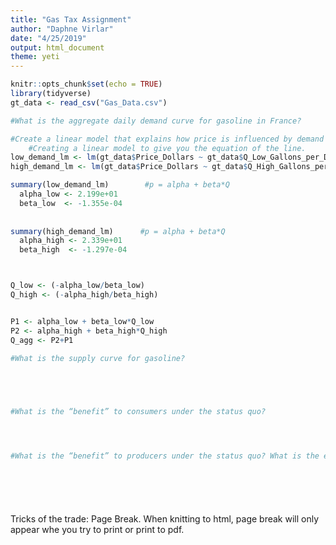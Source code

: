 ```yaml
---
title: "Gas Tax Assignment"
author: "Daphne Virlar"
date: "4/25/2019"
output: html_document
theme: yeti
---
```


```r
knitr::opts_chunk$set(echo = TRUE)
library(tidyverse)
gt_data <- read_csv("Gas_Data.csv")

```


```r
#What is the aggregate daily demand curve for gasoline in France? 

#Create a linear model that explains how price is influenced by demand 
    #Creating a linear model to give you the equation of the line.
low_demand_lm <- lm(gt_data$Price_Dollars ~ gt_data$Q_Low_Gallons_per_Day)
high_demand_lm <- lm(gt_data$Price_Dollars ~ gt_data$Q_High_Gallons_per_Day)

summary(low_demand_lm)        #p = alpha + beta*Q
  alpha_low <- 2.199e+01
  beta_low  <- -1.355e-04
  
  
summary(high_demand_lm)      #p = alpha + beta*Q  
  alpha_high <- 2.339e+01
  beta_high  <- -1.297e-04



Q_low <- (-alpha_low/beta_low)
Q_high <- (-alpha_high/beta_high)


P1 <- alpha_low + beta_low*Q_low
P2 <- alpha_high + beta_high*Q_high
Q_agg <- P2+P1
  
#What is the supply curve for gasoline? 





#What is the “benefit” to consumers under the status quo? 




#What is the “benefit” to producers under the status quo? What is the environmental cost under the status quo?







```



Tricks of the trade: Page Break. When knitting to html, page break will only appear whe you try to print or print to pdf. 
<P style="page-break-before: always">

```r

```

